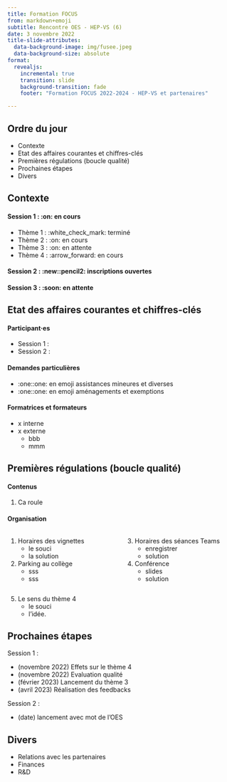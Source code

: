 ```yaml
---
title: Formation FOCUS
from: markdown+emoji
subtitle: Rencontre OES - HEP-VS (6)
date: 3 novembre 2022
title-slide-attributes: 
  data-background-image: img/fusee.jpeg
  data-background-size: absolute
format:
  revealjs:
    incremental: true
    transition: slide
    background-transition: fade
    footer: "Formation FOCUS 2022-2024 - HEP-VS et partenaires"

---
```



## Ordre du jour {background-color="white" background-image="img/fusee.jpeg" background-size="absolute" background-opacity="0.5"}

- Contexte
- Etat des affaires courantes et chiffres-clés
- Premières régulations (boucle qualité)
- Prochaines étapes
- Divers

## Contexte {background-color="white" background-image="img/fusee.jpeg" background-size="absolute" background-opacity="0.5"}

#### Session 1 : :on: en cours

- Thème 1 : :white_check_mark: terminé
- Thème 2 : :on: en cours
- Thème 3 : :on: en attente
- Thème 4 : :arrow_forward: en cours

#### Session 2 : :new::pencil2: inscriptions ouvertes

#### Session 3 : :soon: en attente

## Etat des affaires courantes et chiffres-clés {background-color="black" background-image="img/fusee.jpeg" background-size="absolute" background-opacity="0.5"}

#### Participant·es

- Session 1 :
- Session 2 : 

#### Demandes particulières

- :one::one: en emoji assistances mineures et diverses
- :one::one: en emoji aménagements et exemptions

#### Formatrices et formateurs

- x interne
- x externe
    - bbb
    - mmm


## Premières régulations (boucle qualité) {background-color="black" background-image="img/fusee.jpeg" background-size="absolute" background-opacity="0.5"}

#### Contenus

1. Ca roule

#### Organisation

:::: {.columns}

::: {.column width="50%"}
1. Horaires des vignettes
    - le souci
    - la solution
    
2. Parking au collège
    - sss
    - sss
:::

::: {.column width="50%"}

3. Horaires des séances Teams
    - enregistrer
    - solution
    
4. Conférence 
    - slides
    - solution
:::

::::

5. Le sens du thème 4
    - le souci
    - l'idée.


## Prochaines étapes {background-color="black" background-image="img/fusee.jpeg" background-size="absolute" background-opacity="0.5"}

Session 1 :

- (novembre 2022) Effets sur le thème 4
- (novembre 2022) Evaluation qualité
- (février 2023) Lancement du thème 3
- (avril 2023) Réalisation des feedbacks

Session 2 : 

- (date) lancement avec mot de l'OES

## Divers {background-color="black" background-image="img/fusee.jpeg" background-size="absolute" background-opacity="0.5"}

- Relations avec les partenaires
- Finances
- R&D

<!-- ## Crédits {background-color="black" background-image="img/fusee.jpeg" background-size="absolute" background-opacity="0.5"} -->

